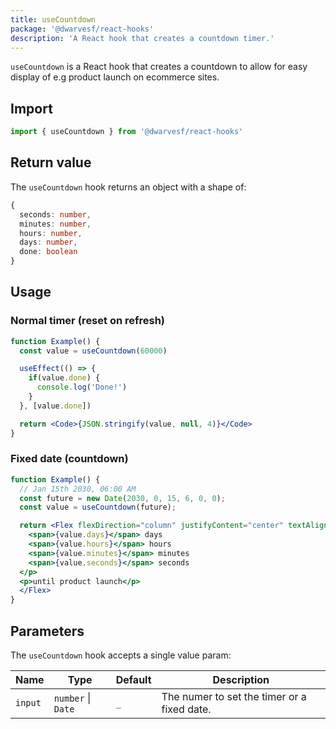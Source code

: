 ```yaml
---
title: useCountdown
package: '@dwarvesf/react-hooks'
description: 'A React hook that creates a countdown timer.'
---
```


`useCountdown` is a React hook that creates a countdown to allow for easy display of e.g product launch on ecommerce sites.

## Import

```js
import { useCountdown } from '@dwarvesf/react-hooks'
```

## Return value

The `useCountdown` hook returns an object with a shape of:
```ts
{
  seconds: number,
  minutes: number,
  hours: number,
  days: number,
  done: boolean
}
```

## Usage

### Normal timer (reset on refresh)

```jsx
function Example() {
  const value = useCountdown(60000)

  useEffect(() => {
    if(value.done) {
      console.log('Done!')
    }
  }, [value.done])

  return <Code>{JSON.stringify(value, null, 4)}</Code>
}
```

### Fixed date (countdown)

```jsx
function Example() {
  // Jan 15th 2030, 06:00 AM
  const future = new Date(2030, 0, 15, 6, 0, 0);
  const value = useCountdown(future);

  return <Flex flexDirection="column" justifyContent="center" textAlign="center"><p>
    <span>{value.days}</span> days
    <span>{value.hours}</span> hours
    <span>{value.minutes}</span> minutes
    <span>{value.seconds}</span> seconds
  </p>
  <p>until product launch</p>
  </Flex>
}
```

## Parameters

The `useCountdown` hook accepts a single value param:

| Name    | Type               | Default | Description                                 |
| ------- | ------------------ | ------- | ------------------------------------------- |
| `input` | `number` \| `Date` | `_`     | The numer to set the timer or a fixed date. |
